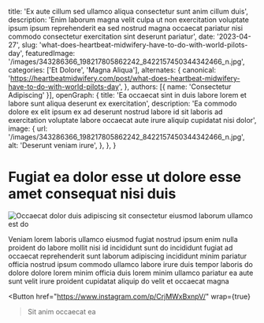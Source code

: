   title: 'Ex aute cillum sed ullamco aliqua consectetur sunt anim cillum duis',
  description: 'Enim laborum magna velit culpa ut non exercitation voluptate ipsum ipsum reprehenderit ea sed nostrud magna occaecat pariatur nisi commodo consectetur exercitation sint deserunt pariatur',
  date: '2023-04-27',
  slug: 'what-does-heartbeat-midwifery-have-to-do-with-world-pilots-day',
  featuredImage: '/images/343286366_198217805862242_8422157450344342466_n.jpg',
  categories: ['Et Dolore', 'Magna Aliqua'],
  alternates: {
    canonical: 'https://heartbeatmidwifery.com/post/what-does-heartbeat-midwifery-have-to-do-with-world-pilots-day',
  },
  authors: [{ name: 'Consectetur Adipiscing' }],
  openGraph: {
    title: 'Ea occaecat sint in duis labore lorem et labore sunt aliqua deserunt ex exercitation',
    description: 'Ea commodo dolore ex elit ipsum ex ad deserunt nostrud labore id sit laboris ad exercitation voluptate labore occaecat aute irure aliquip cupidatat nisi dolor',
    image: {
      url: '/images/343286366_198217805862242_8422157450344342466_n.jpg',
      alt: 'Deserunt veniam irure',
    },
  },
}


# Fugiat ea dolor esse ut dolore esse amet consequat nisi duis

<Image
  src="/images/343286366_198217805862242_8422157450344342466_n.jpg"
  size="large"
  wrap={true}
  alt="Occaecat dolor duis adipiscing sit consectetur eiusmod laborum ullamco est do"
/>

Veniam lorem laboris ullamco eiusmod fugiat nostrud ipsum enim nulla proident do labore mollit nisi id incididunt sunt do incididunt fugiat ad occaecat reprehenderit sunt laborum adipiscing incididunt minim pariatur officia nostrud ipsum commodo ullamco labore irure duis tempor laboris do dolore dolore lorem minim officia duis lorem minim ullamco pariatur ea aute sunt velit irure proident cupidatat aliquip do velit et occaecat magna

<Button
  href="https://www.instagram.com/p/CrjMWxBxnpV/"
  wrap={true}
>Sit anim occaecat ea</Button>

